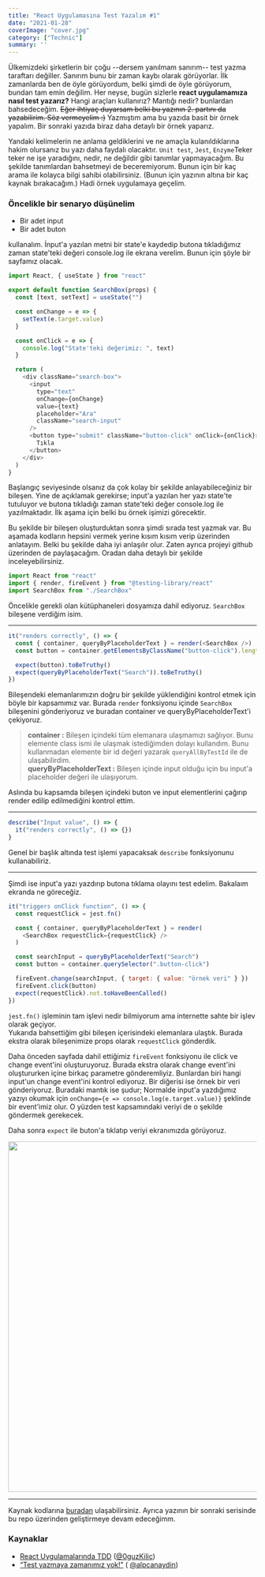 ```yaml
---
title: "React Uygulamasına Test Yazalım #1"
date: "2021-01-28"
coverImage: "cover.jpg"
category: ["Technic"]
summary: ''
---
```


Ülkemizdeki şirketlerin bir çoğu --dersem yanılmam sanırım-- test yazma taraftarı değiller. Sanırım bunu bir zaman kaybı olarak görüyorlar. İlk zamanlarda ben de öyle görüyordum, belki şimdi de öyle görüyorum, bundan tam emin değilim. Her neyse, bugün sizlerle **react uygulamamıza nasıl test yazarız?** Hangi araçları kullanırız? Mantığı nedir? bunlardan bahsedeceğim. ~~Eğer ihtiyaç duyarsam belki bu yazının 2. partını da yazabilirim. Söz vermeyelim :)~~ Yazmıştım ama bu yazıda basit bir örnek yapalım. Bir sonraki yazıda biraz daha detaylı bir örnek yaparız.

Yandaki kelimelerin ne anlama geldiklerini ve ne amaçla kulanıldıklarına hakim olursanız bu yazı daha faydalı olacaktır. `Unit test`, `Jest`, `Enzyme`Teker teker ne işe yaradığını, nedir, ne değildir gibi tanımlar yapmayacağım. Bu şekilde tanımlardan bahsetmeyi de beceremiyorum. Bunun için bir kaç arama ile kolayca bilgi sahibi olabilirsiniz. (Bunun için yazının altına bir kaç kaynak bırakacağım.) Hadi örnek uygulamaya geçelim.

<h3>Öncelikle bir senaryo düşünelim</h3>

- Bir adet input
- Bir adet buton

kullanalım. İnput'a yazılan metni bir state'e kaydedip butona tıkladığımız zaman state'teki değeri console.log ile ekrana verelim. Bunun için şöyle bir sayfamız olacak.

```js
import React, { useState } from "react"

export default function SearchBox(props) {
  const [text, setText] = useState("")

  const onChange = e => {
    setText(e.target.value)
  }

  const onClick = e => {
    console.log("State'teki değerimiz: ", text) 
  }

  return (
    <div className="search-box">
      <input
        type="text"
        onChange={onChange}
        value={text}
        placeholder="Ara"
        className="search-input"
      />
      <button type="submit" className="button-click" onClick={onClick}>
        Tıkla
      </button>
    </div>
  )
}
```

Başlangıç seviyesinde olsanız da çok kolay bir şekilde anlayabileceğiniz bir bileşen. Yine de açıklamak gerekirse; input'a yazılan her yazı state'te tutuluyor ve butona tıkladığı zaman state'teki değer console.log ile yazılmaktadır. İlk aşama için belki bu örnek işimizi görecektir.

Bu şekilde bir bileşen oluşturduktan sonra şimdi sırada test yazmak var. Bu aşamada kodların hepsini vermek yerine kısım kısım verip üzerinden anlatayım. Belki bu şekilde daha iyi anlaşılır olur. Zaten ayrıca projeyi github üzerinden de paylaşacağım. Oradan daha detaylı bir şekilde inceleyebilirsiniz.

```javascript
import React from "react"
import { render, fireEvent } from "@testing-library/react"
import SearchBox from "./SearchBox"
```

Öncelikle gerekli olan kütüphaneleri dosyamıza dahil ediyoruz. `SearchBox` bileşene verdiğim isim.

<hr />

```javascript
it("renders correctly", () => {
  const { container, queryByPlaceholderText } = render(<SearchBox />)
  const button = container.getElementsByClassName("button-click").length

  expect(button).toBeTruthy()
  expect(queryByPlaceholderText("Search")).toBeTruthy()
})
```

Bileşendeki elemanlarımızın doğru bir şekilde yüklendiğini kontrol etmek için böyle bir kapsamımız var. Burada `render` fonksiyonu içinde `SearchBox` bileşenini gönderiyoruz ve buradan container ve queryByPlaceholderText'i çekiyoruz.

> **container :** Bileşen içindeki tüm elemanara ulaşmamızı sağlıyor. Bunu elemente class ismi ile ulaşmak istediğimden dolayı kullandım. Bunu kullanmadan elemente bir id değeri yazarak `queryAllByTestId` ile de ulaşabilirdim. <br /> **queryByPlaceholderText :** Bileşen içinde input olduğu için bu input'a placeholder değeri ile ulaşıyorum.

Aslında bu kapsamda bileşen içindeki buton ve input elementlerini çağırıp render edilip edilmediğini kontrol ettim.

<hr />

```javascript
describe("Input value", () => {
  it("renders correctly", () => {})
}
```

Genel bir başlık altında test işlemi yapacaksak `describe` fonksiyonunu kullanabiliriz.

<hr />

Şimdi ise input'a yazı yazdırıp butona tıklama olayını test edelim. Bakalaım ekranda ne göreceğiz.

```javascript
it("triggers onClick function", () => {
  const requestClick = jest.fn()

  const { container, queryByPlaceholderText } = render(
    <SearchBox requestClick={requestClick} />
  )

  const searchInput = queryByPlaceholderText("Search")
  const button = container.querySelector(".button-click")

  fireEvent.change(searchInput, { target: { value: "örnek veri" } })
  fireEvent.click(button)
  expect(requestClick).not.toHaveBeenCalled()
})
```

`jest.fn()` işleminin tam işlevi nedir bilmiyorum ama internette sahte bir işlev olarak geçiyor.  
Yukarıda bahsettiğim gibi bileşen içerisindeki elemanlara ulaştık. Burada ekstra olarak bileşenimize props olarak `requestClick` gönderdik.

Daha önceden sayfada dahil ettiğimiz `fireEvent` fonksiyonu ile click ve change event'ini oluşturuyoruz. Burada ekstra olarak change event'ini oluştururken içine birkaç parametre gönderemliyiz. Bunlardan biri hangi input'un change event'ini kontrol ediyoruz. Bir diğerisi ise örnek bir veri gönderiyoruz. Buradaki mantık ise şudur; Normalde input'a yazdığımız yazıyı okumak için `onChange={e => console.log(e.target.value)}` şeklinde bir event'imiz olur. O yüzden test kapsamındaki veriyi de o şekilde göndermek gerekecek.

Daha sonra `expect` ile buton'a tıklatıp veriyi ekranımızda görüyoruz.

<Image alt="" src="/posts/react-uygulamasina-test-yazalim-1/output.png" width="1128" height="710" />

<hr />

Kaynak kodlarına [buradan](https://github.com/berat/hadi-test-yazalim) ulaşabilirsiniz. Ayrıca yazının bir sonraki serisinde bu repo üzerinden geliştirmeye devam edeceğimm.

<h3>Kaynaklar</h3>

- [React Uygulamalarında TDD](https://oguzkilic.medium.com/react-uygulamalar%C4%B1nda-tdd-48f93335d8fb) ([@0guzKilic](https://mobile.twitter.com/0guzKilic))
- [“Test yazmaya zamanımız yok!”](https://medium.com/atolye15/test-yazmaya-zaman%C4%B1m%C4%B1z-yok-926993d92c47) ( [@alpcanaydin](https://mobile.twitter.com/alpcanaydin))
